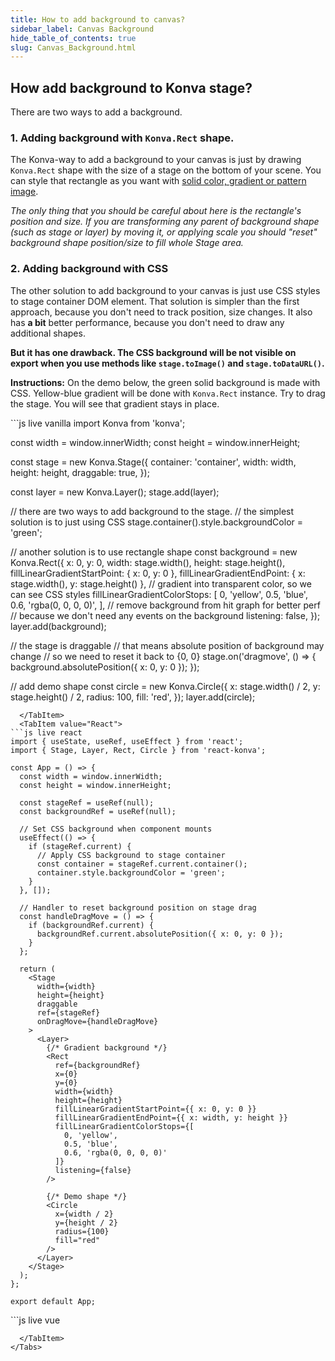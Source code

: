 ```yaml
---
title: How to add background to canvas?
sidebar_label: Canvas Background
hide_table_of_contents: true
slug: Canvas_Background.html
---
```


## How add background to Konva stage?

There are two ways to add a background.

### 1. Adding background with `Konva.Rect` shape.

The Konva-way to add a background to your canvas is just by drawing `Konva.Rect` shape with the size of a stage on the bottom of your scene. You can style that rectangle as you want with [solid color, gradient or pattern image](/docs/styling/Fill.html).

*The only thing that you should be careful about here is the rectangle's position and size. If you are transforming any parent of background shape (such as stage or layer) by moving it, or applying scale you should "reset" background shape position/size to fill whole Stage area.*

### 2. Adding background with CSS

The other solution to add background to your canvas is just use CSS styles to stage container DOM element. That solution is simpler than the first approach, because you don't need to track position, size changes. It also has **a bit** better performance, because you don't need to draw any additional shapes.

**But it has one drawback. The CSS background will be not visible on export when you use methods like `stage.toImage()` and `stage.toDataURL()`.**


**Instructions:** On the demo below, the green solid background is made with CSS. Yellow-blue gradient will be done with `Konva.Rect` instance. Try to drag the stage. You will see that gradient stays in place.

<Tabs>
  <TabItem value="Vanilla" default>
```js live vanilla
import Konva from 'konva';

const width = window.innerWidth;
const height = window.innerHeight;

const stage = new Konva.Stage({
  container: 'container',
  width: width,
  height: height,
  draggable: true,
});

const layer = new Konva.Layer();
stage.add(layer);

// there are two ways to add background to the stage.
// the simplest solution is to just using CSS
stage.container().style.backgroundColor = 'green';

// another solution is to use rectangle shape
const background = new Konva.Rect({
  x: 0,
  y: 0,
  width: stage.width(),
  height: stage.height(),
  fillLinearGradientStartPoint: { x: 0, y: 0 },
  fillLinearGradientEndPoint: { x: stage.width(), y: stage.height() },
  // gradient into transparent color, so we can see CSS styles
  fillLinearGradientColorStops: [
    0,
    'yellow',
    0.5,
    'blue',
    0.6,
    'rgba(0, 0, 0, 0)',
  ],
  // remove background from hit graph for better perf
  // because we don't need any events on the background
  listening: false,
});
layer.add(background);

// the stage is draggable
// that means absolute position of background may change
// so we need to reset it back to {0, 0}
stage.on('dragmove', () => {
  background.absolutePosition({ x: 0, y: 0 });
});

// add demo shape
const circle = new Konva.Circle({
  x: stage.width() / 2,
  y: stage.height() / 2,
  radius: 100,
  fill: 'red',
});
layer.add(circle);
```
  </TabItem>
  <TabItem value="React">
```js live react
import { useState, useRef, useEffect } from 'react';
import { Stage, Layer, Rect, Circle } from 'react-konva';

const App = () => {
  const width = window.innerWidth;
  const height = window.innerHeight;
  
  const stageRef = useRef(null);
  const backgroundRef = useRef(null);
  
  // Set CSS background when component mounts
  useEffect(() => {
    if (stageRef.current) {
      // Apply CSS background to stage container
      const container = stageRef.current.container();
      container.style.backgroundColor = 'green';
    }
  }, []);
  
  // Handler to reset background position on stage drag
  const handleDragMove = () => {
    if (backgroundRef.current) {
      backgroundRef.current.absolutePosition({ x: 0, y: 0 });
    }
  };
  
  return (
    <Stage 
      width={width} 
      height={height}
      draggable
      ref={stageRef}
      onDragMove={handleDragMove}
    >
      <Layer>
        {/* Gradient background */}
        <Rect
          ref={backgroundRef}
          x={0}
          y={0}
          width={width}
          height={height}
          fillLinearGradientStartPoint={{ x: 0, y: 0 }}
          fillLinearGradientEndPoint={{ x: width, y: height }}
          fillLinearGradientColorStops={[
            0, 'yellow',
            0.5, 'blue', 
            0.6, 'rgba(0, 0, 0, 0)'
          ]}
          listening={false}
        />
        
        {/* Demo shape */}
        <Circle
          x={width / 2}
          y={height / 2}
          radius={100}
          fill="red"
        />
      </Layer>
    </Stage>
  );
};

export default App;
```
  </TabItem>
  <TabItem value="Vue">
```js live vue
<template>
  <v-stage 
    ref="stageRef" 
    :config="stageConfig"
    @dragmove="handleDragMove"
  >
    <v-layer>
      <!-- Gradient background -->
      <v-rect
        ref="backgroundRef"
        :config="backgroundConfig"
      />
      
      <!-- Demo shape -->
      <v-circle
        :config="circleConfig"
      />
    </v-layer>
  </v-stage>
</template>

<script setup>
import { ref, onMounted, computed } from 'vue';

const width = window.innerWidth;
const height = window.innerHeight;

const stageRef = ref(null);
const backgroundRef = ref(null);

const stageConfig = {
  width,
  height,
  draggable: true
};

const backgroundConfig = {
  x: 0,
  y: 0,
  width: width,
  height: height,
  fillLinearGradientStartPoint: { x: 0, y: 0 },
  fillLinearGradientEndPoint: { x: width, y: height },
  fillLinearGradientColorStops: [
    0, 'yellow',
    0.5, 'blue',
    0.6, 'rgba(0, 0, 0, 0)'
  ],
  listening: false
};

const circleConfig = {
  x: width / 2,
  y: height / 2,
  radius: 100,
  fill: 'red'
};

// Set CSS background when component mounts
onMounted(() => {
  if (stageRef.value) {
    // Apply CSS background to stage container
    const container = stageRef.value.getNode().container();
    container.style.backgroundColor = 'green';
  }
});

// Handler to reset background position on stage drag
const handleDragMove = () => {
  if (backgroundRef.value) {
    backgroundRef.value.getNode().absolutePosition({ x: 0, y: 0 });
  }
};
</script>
```
  </TabItem>
</Tabs> 